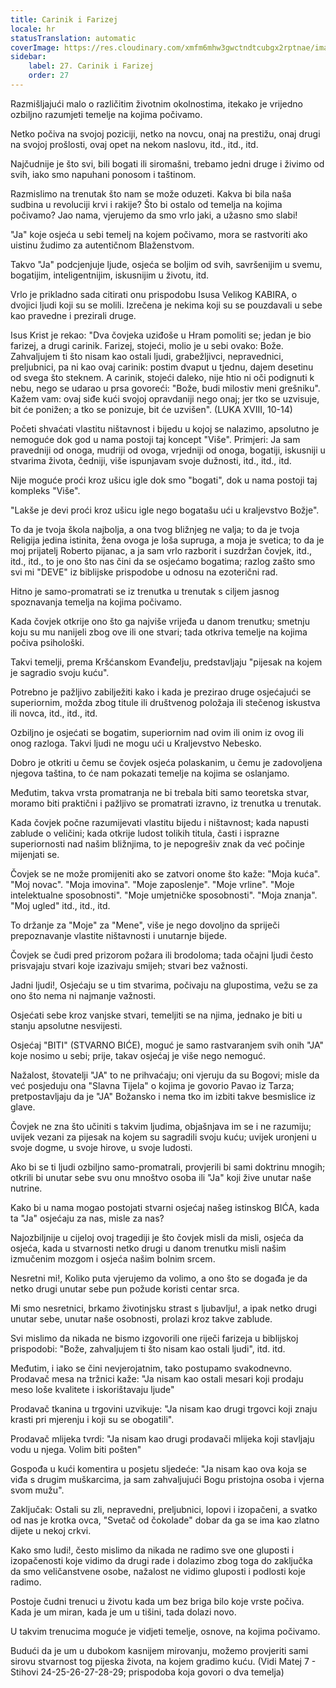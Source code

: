 ```yaml
---
title: Carinik i Farizej
locale: hr
statusTranslation: automatic
coverImage: https://res.cloudinary.com/xmfm6mhw3gwctndtcubgx2rptnae/image/upload/v1740468922/small_cover_tratado_de_psicologia_revolucionaria_a4c0dca4e0.webp
sidebar:
    label: 27. Carinik i Farizej
    order: 27
---
```

Razmišljajući malo o različitim životnim okolnostima, itekako je vrijedno ozbiljno razumjeti temelje na kojima počivamo.

Netko počiva na svojoj poziciji, netko na novcu, onaj na prestižu, onaj drugi na svojoj prošlosti, ovaj opet na nekom naslovu, itd., itd., itd.

Najčudnije je što svi, bili bogati ili siromašni, trebamo jedni druge i živimo od svih, iako smo napuhani ponosom i taštinom.

Razmislimo na trenutak što nam se može oduzeti. Kakva bi bila naša sudbina u revoluciji krvi i rakije? Što bi ostalo od temelja na kojima počivamo? Jao nama, vjerujemo da smo vrlo jaki, a užasno smo slabi!

"Ja" koje osjeća u sebi temelj na kojem počivamo, mora se rastvoriti ako uistinu žudimo za autentičnom Blaženstvom.

Takvo "Ja" podcjenjuje ljude, osjeća se boljim od svih, savršenijim u svemu, bogatijim, inteligentnijim, iskusnijim u životu, itd.

Vrlo je prikladno sada citirati onu prispodobu Isusa Velikog KABIRA, o dvojici ljudi koji su se molili. Izrečena je nekima koji su se pouzdavali u sebe kao pravedne i prezirali druge.

Isus Krist je rekao: "Dva čovjeka uziđoše u Hram pomoliti se; jedan je bio farizej, a drugi carinik. Farizej, stojeći, molio je u sebi ovako: Bože. Zahvaljujem ti što nisam kao ostali ljudi, grabežljivci, nepravednici, preljubnici, pa ni kao ovaj carinik: postim dvaput u tjednu, dajem desetinu od svega što steknem. A carinik, stojeći daleko, nije htio ni oči podignuti k nebu, nego se udarao u prsa govoreći: "Bože, budi milostiv meni grešniku". Kažem vam: ovaj siđe kući svojoj opravdaniji nego onaj; jer tko se uzvisuje, bit će ponižen; a tko se ponizuje, bit će uzvišen". (LUKA XVIII, 10-14)

Početi shvaćati vlastitu ništavnost i bijedu u kojoj se nalazimo, apsolutno je nemoguće dok god u nama postoji taj koncept "Više". Primjeri: Ja sam pravedniji od onoga, mudriji od ovoga, vrjedniji od onoga, bogatiji, iskusniji u stvarima života, čedniji, više ispunjavam svoje dužnosti, itd., itd., itd.

Nije moguće proći kroz ušicu igle dok smo "bogati", dok u nama postoji taj kompleks "Više".

"Lakše je devi proći kroz ušicu igle nego bogatašu ući u kraljevstvo Božje".

To da je tvoja škola najbolja, a ona tvog bližnjeg ne valja; to da je tvoja Religija jedina istinita, žena ovoga je loša supruga, a moja je svetica; to da je moj prijatelj Roberto pijanac, a ja sam vrlo razborit i suzdržan čovjek, itd., itd., itd., to je ono što nas čini da se osjećamo bogatima; razlog zašto smo svi mi "DEVE" iz biblijske prispodobe u odnosu na ezoterični rad.

Hitno je samo-promatrati se iz trenutka u trenutak s ciljem jasnog spoznavanja temelja na kojima počivamo.

Kada čovjek otkrije ono što ga najviše vrijeđa u danom trenutku; smetnju koju su mu nanijeli zbog ove ili one stvari; tada otkriva temelje na kojima počiva psihološki.

Takvi temelji, prema Kršćanskom Evanđelju, predstavljaju "pijesak na kojem je sagradio svoju kuću".

Potrebno je pažljivo zabilježiti kako i kada je prezirao druge osjećajući se superiornim, možda zbog titule ili društvenog položaja ili stečenog iskustva ili novca, itd., itd., itd.

Ozbiljno je osjećati se bogatim, superiornim nad ovim ili onim iz ovog ili onog razloga. Takvi ljudi ne mogu ući u Kraljevstvo Nebesko.

Dobro je otkriti u čemu se čovjek osjeća polaskanim, u čemu je zadovoljena njegova taština, to će nam pokazati temelje na kojima se oslanjamo.

Međutim, takva vrsta promatranja ne bi trebala biti samo teoretska stvar, moramo biti praktični i pažljivo se promatrati izravno, iz trenutka u trenutak.

Kada čovjek počne razumijevati vlastitu bijedu i ništavnost; kada napusti zablude o veličini; kada otkrije ludost tolikih titula, časti i isprazne superiornosti nad našim bližnjima, to je nepogrešiv znak da već počinje mijenjati se.

Čovjek se ne može promijeniti ako se zatvori onome što kaže: "Moja kuća". "Moj novac". "Moja imovina". "Moje zaposlenje". "Moje vrline". "Moje intelektualne sposobnosti". "Moje umjetničke sposobnosti". "Moja znanja". "Moj ugled" itd., itd., itd.

To držanje za "Moje" za "Mene", više je nego dovoljno da spriječi prepoznavanje vlastite ništavnosti i unutarnje bijede.

Čovjek se čudi pred prizorom požara ili brodoloma; tada očajni ljudi često prisvajaju stvari koje izazivaju smijeh; stvari bez važnosti.

Jadni ljudi!, Osjećaju se u tim stvarima, počivaju na glupostima, vežu se za ono što nema ni najmanje važnosti.

Osjećati sebe kroz vanjske stvari, temeljiti se na njima, jednako je biti u stanju apsolutne nesvijesti.

Osjećaj "BITI" (STVARNO BIĆE), moguć je samo rastvaranjem svih onih "JA" koje nosimo u sebi; prije, takav osjećaj je više nego nemoguć.

Nažalost, štovatelji "JA" to ne prihvaćaju; oni vjeruju da su Bogovi; misle da već posjeduju ona "Slavna Tijela" o kojima je govorio Pavao iz Tarza; pretpostavljaju da je "JA" Božansko i nema tko im izbiti takve besmislice iz glave.

Čovjek ne zna što učiniti s takvim ljudima, objašnjava im se i ne razumiju; uvijek vezani za pijesak na kojem su sagradili svoju kuću; uvijek uronjeni u svoje dogme, u svoje hirove, u svoje ludosti.

Ako bi se ti ljudi ozbiljno samo-promatrali, provjerili bi sami doktrinu mnogih; otkrili bi unutar sebe svu onu mnoštvo osoba ili "Ja" koji žive unutar naše nutrine.

Kako bi u nama mogao postojati stvarni osjećaj našeg istinskog BIĆA, kada ta "Ja" osjećaju za nas, misle za nas?

Najozbiljnije u cijeloj ovoj tragediji je što čovjek misli da misli, osjeća da osjeća, kada u stvarnosti netko drugi u danom trenutku misli našim izmučenim mozgom i osjeća našim bolnim srcem.

Nesretni mi!, Koliko puta vjerujemo da volimo, a ono što se događa je da netko drugi unutar sebe pun požude koristi centar srca.

Mi smo nesretnici, brkamo životinjsku strast s ljubavlju!, a ipak netko drugi unutar sebe, unutar naše osobnosti, prolazi kroz takve zablude.

Svi mislimo da nikada ne bismo izgovorili one riječi farizeja u biblijskoj prispodobi: "Bože, zahvaljujem ti što nisam kao ostali ljudi", itd. itd.

Međutim, i iako se čini nevjerojatnim, tako postupamo svakodnevno. Prodavač mesa na tržnici kaže: "Ja nisam kao ostali mesari koji prodaju meso loše kvalitete i iskorištavaju ljude"

Prodavač tkanina u trgovini uzvikuje: "Ja nisam kao drugi trgovci koji znaju krasti pri mjerenju i koji su se obogatili".

Prodavač mlijeka tvrdi: "Ja nisam kao drugi prodavači mlijeka koji stavljaju vodu u njega. Volim biti pošten"

Gospođa u kući komentira u posjetu sljedeće: "Ja nisam kao ova koja se viđa s drugim muškarcima, ja sam zahvaljujući Bogu pristojna osoba i vjerna svom mužu".

Zaključak: Ostali su zli, nepravedni, preljubnici, lopovi i izopačeni, a svatko od nas je krotka ovca, "Svetač od čokolade" dobar da ga se ima kao zlatno dijete u nekoj crkvi.

Kako smo ludi!, često mislimo da nikada ne radimo sve one gluposti i izopačenosti koje vidimo da drugi rade i dolazimo zbog toga do zaključka da smo veličanstvene osobe, nažalost ne vidimo gluposti i podlosti koje radimo.

Postoje čudni trenuci u životu kada um bez briga bilo koje vrste počiva. Kada je um miran, kada je um u tišini, tada dolazi novo.

U takvim trenucima moguće je vidjeti temelje, osnove, na kojima počivamo.

Budući da je um u dubokom kasnijem mirovanju, možemo provjeriti sami sirovu stvarnost tog pijeska života, na kojem gradimo kuću. (Vidi Matej 7 - Stihovi 24-25-26-27-28-29; prispodoba koja govori o dva temelja)

